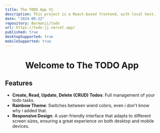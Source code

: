 ```yaml
---
title: The TODO App V1
description: This project is a React-based frontend, with local host.
date: "2024-09-22"
repository: Barmanji/todo
url: https://todo-jj.vercel.app/
published: true
desktopSupported: true
mobileSupported: true
---
```




# <center>Welcome to The TODO App</center>

## Features

- **Create, Read, Update, Delete (CRUD) Todos**: Full management of your todo tasks.
- **Rainbow Theme**: Switches between wierd colors, even i don't know why i added that.
- **Responsive Design**: A user-friendly interface that adapts to different screen sizes, ensuring a great experience on both desktop and mobile devices.



